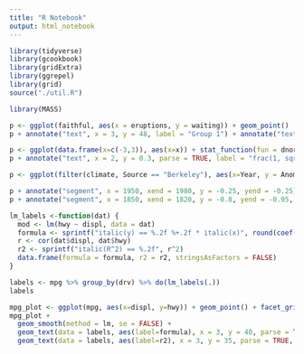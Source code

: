 ```yaml
---
title: "R Notebook"
output: html_notebook
---
```


```r
library(tidyverse)
library(gcookbook)
library(gridExtra)
library(ggrepel)
library(grid)
source("./util.R")
```

```r
library(MASS)
```

```r
p <- ggplot(faithful, aes(x = eruptions, y = waiting)) + geom_point()
p + annotate("text", x = 3, y = 48, label = "Group 1") + annotate("text", x = 4.5, y = 66, label = "Group 2")
```

```r
p <- ggplot(data.frame(x=c(-3,3)), aes(x=x)) + stat_function(fun = dnorm)
p + annotate("text", x = 2, y = 0.3, parse = TRUE, label = "frac(1, sqrt(2*pi))*e^{-x^2 / 2}")
```



```r
p <- ggplot(filter(climate, Source == "Berkeley"), aes(x=Year, y = Anomaly10y)) + geom_line()

p + annotate("segment", x = 1950, xend = 1980, y = -0.25, yend = -0.25)
p + annotate("segment", x = 1850, xend = 1820, y = -0.8, yend = -0.95, color = "blue", size = 2, arrow = arrow())
```

```r
lm_labels <-function(dat) {
  mod <- lm(hwy ~ displ, data = dat)
  formula <- sprintf("italic(y) == %.2f %+.2f * italic(x)", round(coef(mod)[1], 2), round(coef(mod)[2], 2))
  r <- cor(dat$displ, dat$hwy)
  r2 <- sprintf("italic(R^2) == %.2f", r^2)
  data.frame(formula = formula, r2 = r2, stringsAsFactors = FALSE)
}
```


```r
labels <- mpg %>% group_by(drv) %>% do(lm_labels(.))
labels
```
```r
mpg_plot <- ggplot(mpg, aes(x=displ, y=hwy)) + geom_point() + facet_grid(.~drv)
mpg_plot +
  geom_smooth(method = lm, se = FALSE) +
  geom_text(data = labels, aes(label=formula), x = 3, y = 40, parse = TRUE, hjust = 0) +
  geom_text(data = labels, aes(label=r2), x = 3, y = 35, parse = TRUE, hjust = 0)

```


